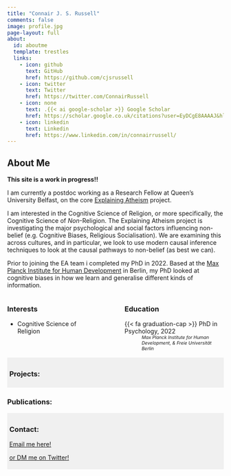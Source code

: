```yaml
---
title: "Connair J. S. Russell"
comments: false
image: profile.jpg
page-layout: full
about:
  id: aboutme
  template: trestles
  links:
    - icon: github
      text: GitHub
      href: https://github.com/cjsrussell
    - icon: twitter
      text: Twitter
      href: https://twitter.com/ConnairRussell    
    - icon: none
      text: .{{< ai google-scholar >}} Google Scholar 
      href: https://scholar.google.co.uk/citations?user=EyDCgE8AAAAJ&hl=en   
    - icon: linkedin
      text: Linkedin
      href: https://www.linkedin.com/in/connairrussell/         
---
```


:::{#aboutme}

## About Me

**This site is a work in progress!!**

I am currently a postdoc working as a Research Fellow at Queen's University Belfast, on the core [Explaining Atheism](https://www.explainingatheism.org/research/core-research) project.

I am interested in the Cognitive Science of Religion, or more specifically, the Cognitive Science of *Non*-Religion. The Explaining Atheism project is investigating the major psychological and social factors influencing non-belief (e.g. Cognitive Biases, Religious Socialisation). We are examining this across cultures, and in particular, we look to use modern causal inference techniques to look at the causal pathways to non-belief (as best we can).

Prior to joining the EA team i completed my PhD in 2022. Based at the [Max Planck Institute for Human Development](https://www.mpib-berlin.mpg.de/en) in Berlin, my PhD looked at cognitive biases in how we learn and generalise different kinds of information.


:::: {.columns}

::: {.column width="40%"}
### Interests

* Cognitive Science of Religion

:::

::: {.column width="10%"}
<!-- empty column to create gap -->
:::

::: {.column width="50%"}
### Education

 {{< fa graduation-cap >}} PhD in Psychology, 2022 
: <span style="font-size: 75%;">*Max Planck Institute for Human Development, & Freie Universität Berlin*</span> 

:::

::::

:::

<style>
.colored-background {
    background-color: #f0f0f0;
    padding: 5px;
    border-radius: 0px;
    width: 100%; /* Set width to 100% to span the entire width */
    box-sizing: border-box; /* Maintain padding within the width */
}
</style>

<div class="colored-background">

### Projects:

</div>

### Publications:

<div class="colored-background">

### Contact:

 [Email me here!](mailto:connairrussell@live.com)

 [or DM me on Twitter!](https://twitter.com/ConnairRussell)

</div>